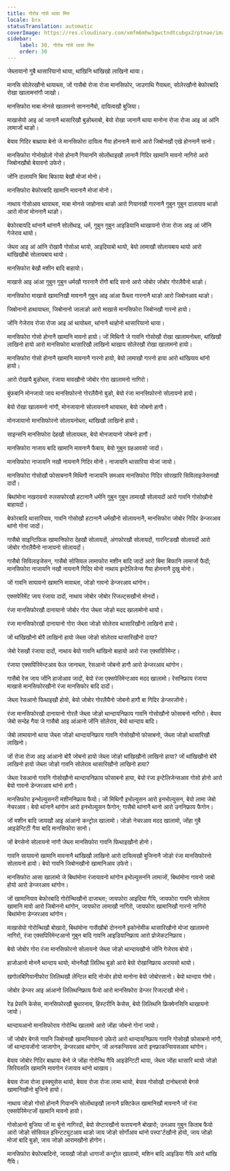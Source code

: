 ```yaml
---
title: गोरोब गांसे थाग्रा मिरु
locale: brx
statusTranslation: automatic
coverImage: https://res.cloudinary.com/xmfm6mhw3gwctndtcubgx2rptnae/image/upload/v1740468922/small_cover_tratado_de_psicologia_revolucionaria_a4c0dca4e0.webp
sidebar:
    label: 30. गोरोब गांसे थाग्रा मिरु
    order: 30
---
```

जेब्लायानो गुबै थासारियानो थाया, थांखिनि थांखिखो लाखिनो थाया।

मानसि सोलेरखौनो थायाब्ला, जों गासैबो रोजा रोजा मानसिफोर, जाउगाथि गैयाब्ला, सोलेरखौनो बेफोरबादि रोखा खालामनांगौ जाखो।

मानसिफोरा माबा मोनसे खालामनो साननानैबो, दायित्वखौ बुजिया।

माखासेयो आइ आं जानानै थासारिखौ बुङोब्लाबो, बेयो रोखा जानानै थाया मानोना रोजा रोजा आइ आं आंनि लामाजों थाङो।

बेयाव गिदिर बाथ्राया बेनो जे मानसिफोरा दायित्व गैया होननानै सानो आरो जिबोनखौ एखे होननानै सानो।

मानसिफोरा गोनोखोलो गोसो होनानै गियाननि सोलोंथाइखौ लानानै गिदिर खामानि मावनो नागिरो आरो जिबोनखौबो बेयावनो उफेरो।

जोंनि दालायनि बिमा बिफाया बेखौ मोजां मोनो।

मानसिफोरा बेफोरबादि खामानि मावनानै मोजां मोनो।

नाथाय गोसोआव थायाब्ला, माबा मोनसे जाहोनाव थाङो आरो गियानखौ गारनानै गुबुन गुबुन दालायाव थाङो आरो मोजां मोननानै थाङो।

बेफोरबायदि थांनानै थांनानै सोलोंथाइ, धर्म, गुबुन गुबुन आइडियानि थाखायनो रोजा रोजा आइ आं जोंनि गेजेराव थायो।

जेब्ला आइ आं आंनि रोखायै गोसोआ थायो, आइदियाबो थायो, बेयो लामाखौ सोलायबाय थायो आरो थांखिखौबो सोलायबाय थायो।

मानसिफोरा बेखौ मशीन बादि बाहायो।

माखासे आइ आंआ गुबुन गुबुन धर्मखौ गारनानै रोंगौ बादि सानो आरो जोबोर जोबोर गोरलैयैनो थाङो।

मानसिफोरा माखासे खामानिखौ मावनानै गुबुन आइ आंआ फैब्ला गारनानै थाङो आरो जिबोनआव थाङो।

जिबोनानो हाथायाब्ला, जिबोनानो जालाङो आरो माखासे मानसिफोरा जिबोनखौ गारनो हायो।

जोंनि गेजेराव रोजा रोजा आइ आं थायोब्ला, थांनानै थाहोनो थासारियानो थाया।

मानसिफोरा गोसो होनानै खामानि मावनो हायो। जों मिथिगौ जे गावनि गोसोखौ रोखा खालामनोब्ला, थांखिखौ लाखिनो हायो आरो मानसिफोरा थासारिखौ लाखिनो थाखाय सोलेरखौ रोखा खालामनो हायो।

मानसिफोरा गोसो होनानै खामानि मावनानै गारनो हायो, बेयो लामाखौ गारनो हाया आरो थांखियाव थांनो हायो।

आरो रोखायै बुङोब्ला, रंजाया मावखौनो जोबोर गोरा खालामनो नागिरो।

बुंफबानि मोनजायो जाय मानसिफोरनो गोरलैयैनो बुङो, बेयो रंजा मानसिफोरनो सोलायनो हायो।

बेयो रोखा खालामनो नांगौ, मोनजायानो सोलायनानै थायाब्ला, बेयो जोबनो हागौ।

मोनजायानो मानसिफोरनो सोलायनोब्ला, थांखिखौ लाखिनो हायो।

साइन्सनि मानसिफोरा देहखौ सोलायब्ला, बेयो मोनजायानो जोबनो हागौ।

मानसिफोरा नाजाय बादि खामानि मावनानै फैबाय, बेयो गुबुन ग्रहआवसो जादों।

मानसिफोरा नाजायनि नखौ नायनानै गिदिर मोनो। नाजायनि थासारिया मोजां जायो।

मानसिफोरा गोसोखौ फोसाबनानै मिथिगौ नाजायनि समआव मानसिफोरा गिदिर सोरखारि सिविलाइजेसनखौ दादों।

बिथांमोना नखरावनो रुलसफोरखौ हटानानै धर्मनि गुबुन गुबुन लामाखौ सोलायदों आरो गावनि गोसोखौनो बाहायदों।

बेफोरबादि थासारियाव, गावनि गोसोखौ हटानानै धर्मखौनो सोलायनानै, मानसिफोरा जोबोर गिदिर डेन्जरआव थांनो गोनां जादों।

गासैबो साइन्टिफिक खामानिफोरा देहखौ सोलायदों, अंगफोरखौ सोलायदों, गारन्टिडखौ सोलायदों आरो जोबोर गोरलैयैनो नाजायनो सोलायदों।

गासैबो सिविलाइजेसन, गासैबो सोसियल लामाफोरा मशीन बादि जादों आरो बिमा बिफानि लामाजों फैदों; मानसिफोरा नाजायनि नखौ नायनानै गिदिर मोनो नाथाय इन्टेलिजेन्स गैया होननानै दुखु मोनो।

जों गावनि सायावनो खामानि मावाब्ला, जोङो गावनो डेन्जरआव थांगोन।

एक्सपेरिमेंट जाय रंजाया दादों, नाथाय जोबोर जोबोर रिजल्ट्सखौनो मोनदों।

रंजा मानसिफोरखौ दानायानो जोबोर गोरा जेब्ला जोङो मदद खालामोनो थायो।

रंजा मानसिफोरखौ दानायानो गोरा जेब्ला जोङो सोलेराव थासारिखौनो लाखिनो हायो।

जों थांखिखौनो बोरै लाखिनो हायो जेब्ला जोङो सोलेराव थासारिखौनो दाया?

जेबो रेसखौ रंजाया दादों, नाथाय बेयो गावनि थांखिनो बाहायो आरो रंजा एक्सपिरिमेन्ट।

रंजाया एक्सपिरिमेन्टआव फेल जानाब्ला, रेसआनो जोबनो हागौ आरो डेन्जरआव थांगोन।

गासैबो रेस जाय जोंनि हाजोआव जादों, बेयो रंजा एक्सपेरिमेन्टआव मदद खालामो। रेसनिफ्राय रंजाया माखासे मानसिफोरखौनो रंजा मानसिफोर बादि दादों।

जेब्ला रेसआनो फिथाइखौ होयो, बेयो जोबोर गोरलैयैनो जोबनो हागौ बा गिदिर डेन्जरजोंनो।

रंजा मानसिफोरखौ दानायानो गोरलै जेब्ला जोङो थान्दायनिफ्राय गावनि गोसोखौनो फोसाबनो नागिरो। बेयाव जेबो सन्देह गैया जे गासैबो आइ आंआनो जोंनि सोलेराव, बेयो थान्दाय बादि।

जेबो लामायानो थाया जेब्ला जोङो थान्दायनिफ्राय गावनि गोसोखौनो फोसाबनो, जेब्ला जोङो थासारिखौ लाखिनो।

जों रोजा रोजा आइ आंआनो बोरै जोबनो हायो जेब्ला जोङो थांखिखौनो लाखिनो हाया? जों थांखिखौनो बोरै लाखिनो हायो जेब्ला जोङो गावनि सोलेराव थासारिखौनो लाखिनो हाया?

जेब्ला रेसआनो गावनि गोसोखौनो थान्दायनिफ्राय फोसाबनो हाया, बेयो रंजा इन्टेलिजेन्सआव गोसो होनो आरो बेयो गावनो डेन्जरआव थांनो हागौ।

मानसिफोरा इन्भोल्युसनरी मशीननिफ्राय फैयो। जों मिथिगौ इभोल्युसन आरो इनभोल्युसन, बेयो लामा जेबो नेचरआव। बेयो थांनानै थांगोन आरो इनभोल्युसन फैगोन; गासैबो थांनानै थानो आरो उननिफ्राय फैगोन।

जों मशीन बादि जायखौ आइ आंआनो कन्ट्रोल खालामो। जोङो नेचरआव मदद खालामो, जोंहा गुबै आइडेन्टिटी गैया बादि मानसिफोरा सानो।

जों बेगसेनो सोलायनो नांगौ जेब्ला मानसिफोरा गावनि फिथाइखौनो होनो।

गावनि सायावनो खामानि मावनानै थांखिखौ लाखिनो आरो दायित्वखौ बुजिनानै जोङो रंजा मानसिफोरनो सोलायनो हायो। बेयो गावनि जिबोनखौनो खामानिआव उफेरो।

मानसिफोरा आसा खालामो जे बिथांमोना रंजायावनो थांगोन इभोल्युसननि लामाजों, बिथांमोना गावनो जाबो होयो आरो डेन्जरआव थांगोन।

जों खामानियाव बेफोरबादि गोरोन्थिखौनो दाजाब्ला; जायफोरा आइदिया गैयि, जायफोरा गावनि सोलेराव खामानि मावो आरो जिबोननो थांगोन, जायफोरा लामाखौ नागिरो, जायफोरा खामानिखौ गारनो नागिरो बिथांमोना डेन्जरआव थांगोन।

माखासेयो गोरोन्थिखौ बोखारो, बिथांमोना गासैखौबो दोननानै इकोनोमीक थासारिखौनो मोजां खालामनो नागिरो, रंजा एक्सपिरिमेन्टआनो गुबुन बादि गावनि आइडियानिफ्राय आरो प्रोजेकटनिफ्राय।

बेयो जोबोर गोरा रंजा मानसिफोरनो सोलायनो जेब्ला जोङो थान्दायखौनो जोंनि गेजेराव बोयो।

हाजोआनो मोननै थान्दाय थायो; मोननैखौ लिलिथ बुङो आरो बेयो रोखानिफ्राय अरायसो थायो।

खगोलबिगियानीफोरा लिलिथखौ लेन्टिल बादि नोजोर होयो मानोना बेयो जोबोरसानो। बेयो थान्दाय गोमो।

जोबोर डेन्जर आइ आंआनो लिलिथनिफ्राय फैयो आरो मानसिफोरा डेन्जर रिजल्टखौ मोनो।

रेड प्रेसनि केसेस, मानसिफोरखौ बुथारनाय, हिस्टरीनि केसेस, बेयो लिलिथनि फ्रिक्वेनसिनि थाखायनो जायो।

थान्दायआनो मानसिफोराव गोरोन्थि खालामो आरो जोंहा जोबनो गोनां जायो।

जों जोबोर बेगसे गावनि जिबोनखौ खामानियावनो उफेरो आरो थान्दायनिफ्राय गावनि गोसोखौ फोसाबनो नांगौ, जों थान्दायजोंनो जाजागोन, डेन्जरआव थांगोन, जों अनकन्सियस आरो इनफ्राकन्सियसआव थांगोन।

बेयाव जोबोर गिदिर बाथ्राया बेनो जे जोंहा गोरोन्थि गैयि आइडेन्टिटी थाया, जेब्ला जोंहा थासारि थायो जोङो सिरियसलि खामानि मावगोन रंजायाव थांनो थाखाय।

बेयाव रोजा रोजा इस्क्युसेस थायो, बेयाव रोजा रोजा लामा थायो, बेयाव गोसोखौ दानोब्लासो बेगसे खामानिखौनो बुजिनो हायो।

नाथाय जोङो गोसो होनानै गियाननि सोलोंथाइखौ लानानै प्रक्टिकेल खामानिखौ मावनानै जों रंजा एक्सपेरिमेन्टजों खामानि मावनो हायो।

गोसोआनो बुजिया जों मा बुंनो नागिरदों, बेयो सेप्टारखौनो फरायनानै बोखारो; उनआव गुबुन किताब फैयो आरो जोङो सोसियल इस्न्टिट्युटआव थाङो जाय जोङो सोर्गोआव थांनो पस्पा'र्टखौनो होयो, जाय जोङो मोजां बादि बुङो, जाय जोङो आरामखौनो होगोन।

मानसिफोरा बेफोरबादिनो, जायखौ जोङो धागाजों कन्ट्रोल खालामो, मशिन बादि आइडिया गैयि आरो थांखि गैयि।

